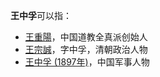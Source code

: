 '''王中孚'''可以指：
* [[王重陽|王重陽]]，中国道教全真派创始人
* [[王宗誠|王宗誠]]，字中孚，清朝政治人物
* [[王中孚_(1897年)|王中孚 (1897年)]]，中国军事人物

{{disambig|zhong|Cat=三字王姓人名消歧义}}